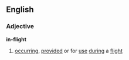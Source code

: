 ==English==
===Adjective===
'''in-flight'''
# [[occurring]], [[provided]] or for [[use]] [[during]] a [[flight]]